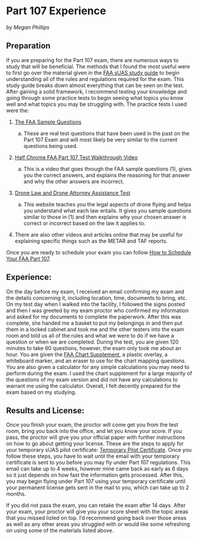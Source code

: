 # Part 107 Experience

*by Megan Phillips*

## Preparation

If you are preparing for the Part 107 exam, there are numerous ways to study that will be beneficial. The methods that I found the most useful were to first go over the material given in the [FAA sUAS study guide](https://www.faa.gov/sites/faa.gov/files/regulations_policies/handbooks_manuals/aviation/remote_pilot_study_guide.pdf) to begin understanding all of the rules and regulations required for the exam. This study guide breaks down almost everything that can be seen on the test. After gaining a solid framework, I recommend testing your knowledge and going through some practice tests to begin seeing what topics you know well and what topics you may be struggling with. The practice tests I used were the:

1. [The FAA Sample Questions](https://www.faa.gov/sites/faa.gov/files/training_testing/testing/test_questions/uag_questions.pdf)

    a. These are real test questions that have been used in the past on the Part 107 Exam and will most likely be very similar to the current questions being used.

2. [Half Chrome FAA Part 107 Test Walkthrough Video](https://www.youtube.com/watch?v=AlKpzVY8FZM)

    a. This is a video that goes through the FAA sample questions (1), gives you the correct answers, and explains the reasoning for that answer and why the other answers are incorrect.

3. [Drone Law and Drone Attorney Assistance Test](https://jrupprechtlaw.com/part-107-knowledge-test/)

    a. This website teaches you the legal aspects of drone flying and helps you understand what each law entails. It gives you sample questions similar to those in (1) and then explains why your chosen answer is correct or incorrect based on the law it applies to.

4. There are also other videos and articles online that may be useful for explaining specific
things such as the METAR and TAF reports.

Once you are ready to schedule your exam you can follow [How to Schedule Your FAA Part 107](https://www.peltierphotocourses.com/pages/schedule-part-107-remote-pilot-test).


## Experience:

On the day before my exam, I received an email confirming my exam and the details concerning it, including location, time, documents to bring, etc. On my test day when I walked into the facility, I followed the signs posted and then I was greeted by my exam proctor who confirmed my information and asked for my documents to complete the paperwork. After this was complete, she handed me a basket to put my belongings in and then put them in a locked cabinet and took me and the other testers into the exam room and told us all of the rules and what we were to do if we have a question or when we are completed. During the test, you are given 120 minutes to take 60 questions, however, the exam only took me about an hour. You are given the [FAA Chart Supplement](https://www.faa.gov/training_testing/testing/supplements/media/sport_rec_private_akts.pdf), a plastic overlay, a whiteboard marker, and an eraser to use for the chart mapping questions. You are also given a calculator for any simple calculations you may need to perform during the exam. I used the chart supplement for a large majority of the questions of my exam version and did not have any calculations to warrant me using the calculator. Overall, I felt decently prepared for the exam based on my studying.


## Results and License:

Once you finish your exam, the proctor will come get you from the test room, bring you back into the office, and let you know your score. If you pass, the proctor will give you your official paper with further instructions on how to go about getting your license. These are the steps to apply for your temporary sUAS pilot certificate: [Temporary Pilot Certificate](https://www.peltierphotocourses.com/pages/after-passing-part-107-test-iacra). Once you follow these steps, you have to wait until the email with your temporary certificate is sent to you before you may fly under Part 107 regulations. This email can take up to 4 weeks, however mine came back as early as 6 days so it just depends on how fast the information gets processed. After this, you may begin flying under Part 107 using your temporary certificate until your permanent license gets sent in the mail to you, which can take up to 2 months.

If you did not pass the exam, you can retake the exam after 14 days. After your exam, your proctor will give you your score sheet with the topic areas that you missed listed on top. I’d recommend going back over those areas as well as any other areas you struggled with or would like some refreshing on using some of the materials listed above.